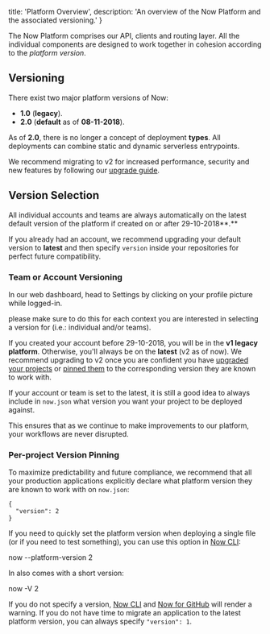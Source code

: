 
  title: 'Platform Overview',
  description: 'An overview of the Now Platform and the associated versioning.'
}

The Now Platform comprises our API, clients and routing layer. All the individual components are designed to work together in cohesion according to the _platform version_.

## Versioning

There exist two major platform versions of Now:

- **1.0** (**legacy**).
- **2.0** (**default** as of **08-11-2018**).

As of **2.0**, there is no longer a concept of deployment **types**. All deployments can combine static and dynamic serverless entrypoints.

We recommend migrating to v2 for increased performance, security and new features by following our [upgrade guide](/docs/v2/platform/upgrade-to-2-0).

## Version Selection

All individual accounts and teams are always automatically on the latest default version of the platform if created on or after 29-10-2018**.**

If you already had an account, we recommend upgrading your default version to **latest** and then specify `version` inside your repositories for perfect future compatibility.

### Team or Account Versioning

In our web dashboard, head to Settings by clicking on your profile picture while logged-in.

<Note>
  please make sure to do this for each <P.B>context</P.B> you are interested in
  selecting a version for (i.e.: individual and/or teams).
</Note>

If you created your account before 29-10-2018, you will be in the **v1 legacy platform**. Otherwise, you'll always be on the **latest** (v2 as of now). We recommend upgrading to v2 once you are confident you have [upgraded your projects](/docs/v2/platform/upgrade-to-2-0) or [pinned them](#per-project-version-pinning) to the corresponding version they are known to work with.

If your account or team is set to the latest, it is still a good idea to always include in `now.json` what version you want your project to be deployed against.

This ensures that as we continue to make improvements to our platform, your workflows are never disrupted.

### Per-project Version Pinning

To maximize predictability and future compliance, we recommend that all your production applications explicitly declare what platform version they are known to work with on `now.json`:

```
{
  "version": 2
}
```

If you need to quickly set the platform version when deploying a single file (or if you need to test something), you can use this option in [Now CLI](https://zeit.co/download):

<TerminalInput>now --platform-version 2</TerminalInput>

In also comes with a short version:

<TerminalInput>now -V 2</TerminalInput>

If you do not specify a version, [Now CLI](/docs/v2/getting-started/installation#now-cli) and [Now for GitHub](/docs/v2/integrations/now-for-github) will render a warning. If you do not have time to migrate an application to the latest platform version, you can always specify `"version": 1`.

